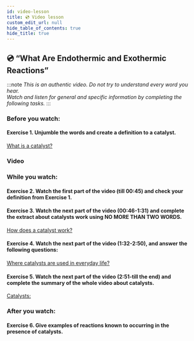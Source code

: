 ```yaml
---
id: video-lesson
title: 💿 Video lesson
custom_edit_url: null
hide_table_of_contents: true
hide_title: true
---
```



## 💿 “What Are Endothermic and Exothermic Reactions”

:::note
_This is an authentic video. Do not try to understand every word you hear._  
_Watch and listen for general and specific information by completing the following tasks._
:::

### Before you watch:

#### Exercise 1. Unjumble the words and create a definition to a catalyst.

<u>What is a catalyst?</u>
<br />
<Frame src="https://learningapps.org/watch?v=pgjvw313j20" height="500px" />

### Video

<Player url="https://youtu.be/m_9bpZep1QM" />

### While you watch:

#### Exercise 2. Watch the first part of the video (till 00:45) and check your definition from Exercise 1.

#### Exercise 3. Watch the next part of the video (00:46-1:31) and complete the extract about catalysts work using NO MORE THAN TWO WORDS.

<u>How does a catalyst work?</u> <br />

<Frame src="https://learningapps.org/watch?v=p2qzbj5tc20" height="400px" />

#### Exercise 4. Watch the next part of the video (1:32-2:50), and answer the following questions:

<u>Where catalysts are used in everyday life?</u>
<br />

<Frame src="https://learningapps.org/watch?v=po6sytwnk20" height="500px" />

#### Exercise 5. Watch the next part of the video (2:51-till the end) and complete the summary of the whole video about catalysts.

<u>Catalysts:</u>
<br />

<Frame src="https://learningapps.org/watch?v=pnc7qb9p520" height="300px" />

### After you watch:

#### Exercise 6. Give examples of reactions known to occurring in the presence of catalysts.
